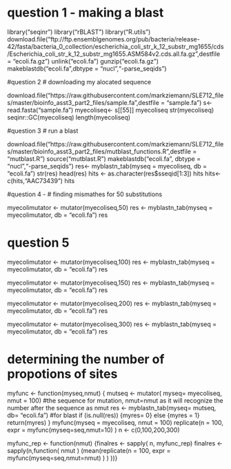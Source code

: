 # question 1 - making a blast

library("seqinr")
library("rBLAST")
library("R.utils")
download.file("ftp://ftp.ensemblgenomes.org/pub/bacteria/release-42/fasta/bacteria_0_collection/escherichia_coli_str_k_12_substr_mg1655/cds/Escherichia_coli_str_k_12_substr_mg1655.ASM584v2.cds.all.fa.gz",destfile = "ecoli.fa.gz")
unlink("ecoli.fa")
gunzip("ecoli.fa.gz")
makeblastdb("ecoli.fa",dbtype = "nucl","-parse_seqids")

#question 2 # downloading my alocated sequence

download.file("https://raw.githubusercontent.com/markziemann/SLE712_files/master/bioinfo_asst3_part2_files/sample.fa",destfile = "sample.fa")
s<-read.fasta("sample.fa")
myecoliseq<- s[[55]]
myecoliseq
str(myecoliseq)
seqinr::GC(myecoliseq)
length(myecoliseq)

#question 3 # run a blast

download.file("https://raw.githubusercontent.com/markziemann/SLE712_files/master/bioinfo_asst3_part2_files/mutblast_functions.R",destfile = "mutblast.R")
source("mutblast.R")
makeblastdb("ecoli.fa", dbtype = "nucl","-parse_seqids")
res<- myblastn_tab(myseq = myecoliseq, db = "ecoli.fa")
str(res)
head(res)
hits <- as.character(res$sseqid[1:3])
hits
hits<- c(hits,"AAC73439")
hits

#question 4 - # finding mismathes for 50 substitutions

myecolimutator <- mutator(myecoliseq,50)
res <- myblastn_tab(myseq = myecolimutator, db = "ecoli.fa")
res

# question 5 

myecolimutator <- mutator(myecoliseq,100)
res <- myblastn_tab(myseq = myecolimutator, db = "ecoli.fa")
res

myecolimutator <- mutator(myecoliseq,150)
res <- myblastn_tab(myseq = myecolimutator, db = "ecoli.fa")
res

myecolimutator <- mutator(myecoliseq,200)
res <- myblastn_tab(myseq = myecolimutator, db = "ecoli.fa")
res

myecolimutator <- mutator(myecoliseq,300)
res <- myblastn_tab(myseq = myecolimutator, db = "ecoli.fa")
res

# determining the number of propotions of sites

myfunc <- function(myseq,nmut) {
  mutseq <- mutator( myseq= myecoliseq, nmut = 100) #the sequence for mutation, nmut=nmut as it will recognize the number after the sequence as nmut
  res <- myblastn_tab(myseq= mutseq, db= "ecoli.fa") #for blast
  if (is.null(res)) {myres= 0} else {myres = 1}
  return(myres)
  }
myfunc(myseq = myecoliseq, nmut = 100)
replicate(n = 100, expr = myfunc(myseq=seq,nmut=10) )
n <- c(0,100,200,300)

myfunc_rep <- function(nmut) {finalres <- sapply( n, myfunc_rep) finalres <- sapply(n,function( nmut ) (mean(replicate(n = 100, expr = myfunc(myseq=seq,nmut=nmut) ) ) ))}


